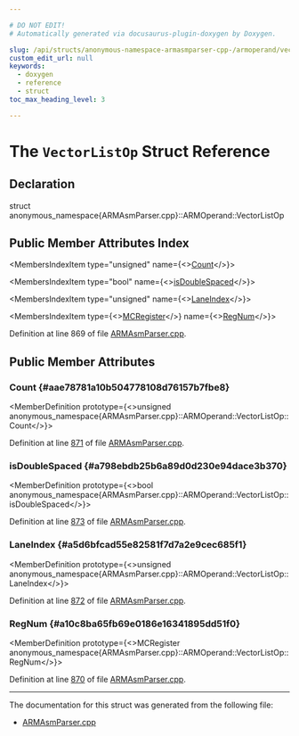 ```yaml
---

# DO NOT EDIT!
# Automatically generated via docusaurus-plugin-doxygen by Doxygen.

slug: /api/structs/anonymous-namespace-armasmparser-cpp-/armoperand/vectorlistop
custom_edit_url: null
keywords:
  - doxygen
  - reference
  - struct
toc_max_heading_level: 3

---
```





# The `VectorListOp` Struct Reference

<DoxygenPage pluginConfig={pluginConfig}>



## Declaration

<CodeBlock>struct anonymous_namespace{ARMAsmParser.cpp}::ARMOperand::VectorListOp</CodeBlock>

## Public Member Attributes Index

<MembersIndex>

<MembersIndexItem
  type="unsigned"
  name={<><a href="#aae78781a10b504778108d76157b7fbe8">Count</a></>}>
</MembersIndexItem>

<MembersIndexItem
  type="bool"
  name={<><a href="#a798ebdb25b6a89d0d230e94dace3b370">isDoubleSpaced</a></>}>
</MembersIndexItem>

<MembersIndexItem
  type="unsigned"
  name={<><a href="#a5d6bfcad55e82581f7d7a2e9cec685f1">LaneIndex</a></>}>
</MembersIndexItem>

<MembersIndexItem
  type={<><a href="/docs/api/classes/llvm/mcregister">MCRegister</a></>}
  name={<><a href="#a10c8ba65fb69e0186e16341895dd51f0">RegNum</a></>}>
</MembersIndexItem>

</MembersIndex>


Definition at line 869 of file <a href="/docs/api/files/lib/lib/target/lib/target/arm/lib/target/arm/asmparser/armasmparser-cpp">ARMAsmParser.cpp</a>.

<SectionDefinition>

## Public Member Attributes

### Count {#aae78781a10b504778108d76157b7fbe8}

<MemberDefinition
  prototype={<>unsigned anonymous&#95;namespace&#123;ARMAsmParser.cpp&#125;::ARMOperand::VectorListOp::Count</>}>

Definition at line <a href="/docs/api/files/lib/lib/target/lib/target/arm/lib/target/arm/asmparser/armasmparser-cpp/#l00871">871</a> of file <a href="/docs/api/files/lib/lib/target/lib/target/arm/lib/target/arm/asmparser/armasmparser-cpp">ARMAsmParser.cpp</a>.
</MemberDefinition>

### isDoubleSpaced {#a798ebdb25b6a89d0d230e94dace3b370}

<MemberDefinition
  prototype={<>bool anonymous&#95;namespace&#123;ARMAsmParser.cpp&#125;::ARMOperand::VectorListOp::isDoubleSpaced</>}>

Definition at line <a href="/docs/api/files/lib/lib/target/lib/target/arm/lib/target/arm/asmparser/armasmparser-cpp/#l00873">873</a> of file <a href="/docs/api/files/lib/lib/target/lib/target/arm/lib/target/arm/asmparser/armasmparser-cpp">ARMAsmParser.cpp</a>.
</MemberDefinition>

### LaneIndex {#a5d6bfcad55e82581f7d7a2e9cec685f1}

<MemberDefinition
  prototype={<>unsigned anonymous&#95;namespace&#123;ARMAsmParser.cpp&#125;::ARMOperand::VectorListOp::LaneIndex</>}>

Definition at line <a href="/docs/api/files/lib/lib/target/lib/target/arm/lib/target/arm/asmparser/armasmparser-cpp/#l00872">872</a> of file <a href="/docs/api/files/lib/lib/target/lib/target/arm/lib/target/arm/asmparser/armasmparser-cpp">ARMAsmParser.cpp</a>.
</MemberDefinition>

### RegNum {#a10c8ba65fb69e0186e16341895dd51f0}

<MemberDefinition
  prototype={<>MCRegister anonymous&#95;namespace&#123;ARMAsmParser.cpp&#125;::ARMOperand::VectorListOp::RegNum</>}>

Definition at line <a href="/docs/api/files/lib/lib/target/lib/target/arm/lib/target/arm/asmparser/armasmparser-cpp/#l00870">870</a> of file <a href="/docs/api/files/lib/lib/target/lib/target/arm/lib/target/arm/asmparser/armasmparser-cpp">ARMAsmParser.cpp</a>.
</MemberDefinition>

</SectionDefinition>

<hr/>

The documentation for this struct was generated from the following file:

<ul>
<li><a href="/docs/api/files/lib/lib/target/lib/target/arm/lib/target/arm/asmparser/armasmparser-cpp">ARMAsmParser.cpp</a></li>
</ul>

</DoxygenPage>
